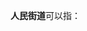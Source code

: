 '''人民街道'''可以指：
{{PRC admin/disambig|41/17/02/001/000|44/01/04/010/000|61/05/02/002/000}}
{{disambig|cat=四字乡级行政区划消歧义}}